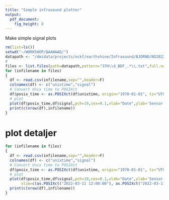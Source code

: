 ```yaml
---
title: "Simple infrasound plotter"
output: 
  pdf_document: 
    fig_height: 8
---
```


Make simple signal plots 

```r
rm(list=ls())
setwd("~/WORKSHOP/QAANAAQ/")
datapath <- "/dmidata/projects/nckf/earthshine/Infrasound/BJORNO/NO2022070/"
#
files <- list.files(path=datapath,pattern="37H\\d_BDF_.*\\.txt",full.names = T)
for (infilename in files)
{
  df <- read.csv(infilename,sep="",header=F)
  colnames(df) <- c("unixtime","signal")
  # Convert Unix time to POSIXct
  df$posix_time <- as.POSIXct(df$unixtime, origin="1970-01-01", tz="UTC")
  # plot
  plot(df$posix_time,df$signal,pch=19,cex=0.1,xlab="Date",ylab='Sensor signal',main=infilename)
  print(c(nrow(df),infilename))
}
```
# plot detaljer
```r
for (infilename in files)
{
  df <- read.csv(infilename,sep="",header=F)
  colnames(df) <- c("unixtime","signal")
  # Convert Unix time to POSIXct
  df$posix_time <- as.POSIXct(df$unixtime, origin="1970-01-01", tz="UTC")
  # plot
  plot(df$posix_time,df$signal,pch=19,cex=0.1,xlab="Date",ylab='Sensor signal',main=infilename, 
       xlim=c(as.POSIXct("2022-03-11 12:00:00"), as.POSIXct("2022-03-11 24:00:00")))
  print(c(nrow(df),infilename))
}
```



